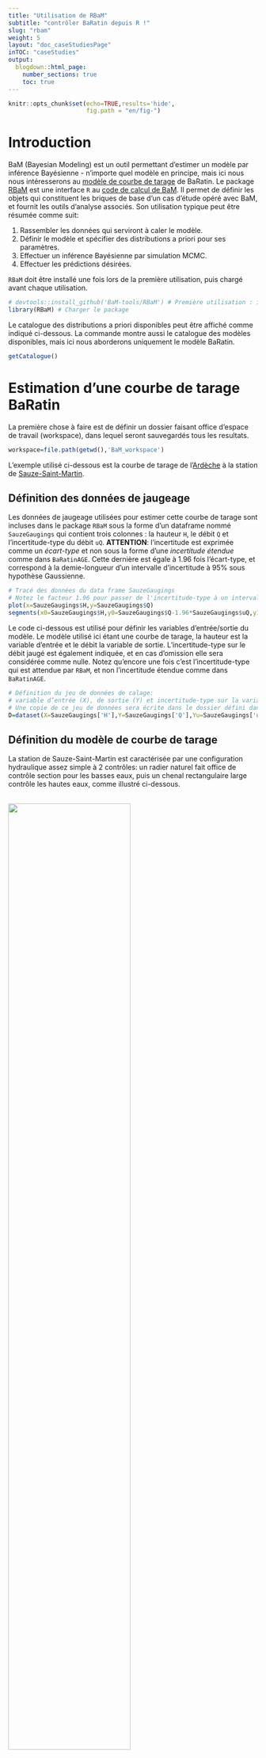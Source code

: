 ---
title: "Utilisation de RBaM"
subtitle: "contrôler BaRatin depuis R !"
slug: "rbam"
weight: 5
layout: "doc_caseStudiesPage"
inTOC: "caseStudies"    
output:
  blogdown::html_page:
    number_sections: true
    toc: true
---


```{r setup, include=FALSE}
knitr::opts_chunk$set(echo=TRUE,results='hide',
                      fig.path = "en/fig-")
```

# Introduction

BaM (Bayesian Modeling) est un outil permettant d'estimer un modèle par inférence Bayésienne - n'importe quel modèle en principe, mais ici nous nous intéresserons au [modèle de courbe de tarage](/fr/doc/topics/courbe-de-tarage) de BaRatin. Le package [RBaM](https://github.com/BaM-tools/RBaM) est une interface `R` au [code de calcul de BaM](https://github.com/BaM-tools/BaM). Il permet de définir les objets qui constituent les briques de base d'un cas d’étude opéré avec BaM, et fournit les outils d'analyse associés. Son utilisation typique peut être résumée comme suit:

1. Rassembler les données qui serviront à caler le modèle.
2. Définir le modèle et spécifier des distributions a priori pour ses paramètres.
3. Effectuer un inférence Bayésienne par simulation MCMC.
4. Effectuer les prédictions désirées.

`RBaM` doit être installé une fois lors de la première utilisation, puis chargé avant chaque utilisation. 

```{r message=FALSE}
# devtools::install_github('BaM-tools/RBaM') # Première utilisation : installer le package depuis GitHub
library(RBaM) # Charger le package
```

Le catalogue des distributions a priori disponibles peut être affiché comme indiqué ci-dessous. La commande montre aussi le catalogue des modèles disponibles, mais ici nous aborderons uniquement le modèle BaRatin.

```{r results='markup'}
getCatalogue()
```

# Estimation d'une courbe de tarage BaRatin

La première chose à faire est de définir un dossier faisant office d'espace de travail (workspace), dans lequel seront sauvegardés tous les resultats.

```{r}
workspace=file.path(getwd(),'BaM_workspace')
```

L'exemple utilisé ci-dessous est la courbe de tarage de l'[Ardèche](https://fr.wikipedia.org/wiki/Ard%C3%A8che_(rivi%C3%A8re)) à la station de [Sauze-Saint-Martin](https://www.hydro.eaufrance.fr/stationhydro/V506401001/fiche). 

## Définition des données de jaugeage

Les données de jaugeage utilisées pour estimer cette courbe de tarage sont incluses dans le package `RBaM` sous la forme d'un dataframe nommé `SauzeGaugings` qui contient trois colonnes : la hauteur `H`, le débit `Q` et l'incertitude-type du débit `uQ`. **ATTENTION**: l'incertitude est exprimée comme un *écart-type* et non sous la forme d'une *incertitude étendue* comme dans `BaRatinAGE`. Cette dernière est égale à 1.96 fois l’écart-type, et correspond à la demie-longueur d'un intervalle d'incertitude à 95\% sous hypothèse Gaussienne.

```{r}
# Tracé des données du data frame SauzeGaugings
# Notez le facteur 1.96 pour passer de l'incertitude-type à un intervalle à 95%
plot(x=SauzeGaugings$H,y=SauzeGaugings$Q)
segments(x0=SauzeGaugings$H,y0=SauzeGaugings$Q-1.96*SauzeGaugings$uQ,y1=SauzeGaugings$Q+1.96*SauzeGaugings$uQ)
```

Le code ci-dessous est utilisé pour définir les variables d'entrée/sortie du modèle. Le modèle utilisé ici étant une courbe de tarage, la hauteur est la variable d’entrée et le débit la variable de sortie. L'incertitude-type sur le débit jaugé est également indiquée, et en cas d'omission elle sera considérée comme nulle. Notez qu'encore une fois c'est l'incertitude-type qui est attendue par `RBaM`\, et non l'incertitude étendue comme dans `BaRatinAGE`. 

```{r}
# Définition du jeu de données de calage:  
# variable d’entrée (X), de sortie (Y) et incertitude-type sur la variable de sortie (Yu).
# Une copie de ce jeu de données sera écrite dans le dossier défini dans data.dir.
D=dataset(X=SauzeGaugings['H'],Y=SauzeGaugings['Q'],Yu=SauzeGaugings['uQ'],data.dir=workspace)

```

## Définition du modèle de courbe de tarage

La station de Sauze-Saint-Martin est caractérisée par une configuration hydraulique assez simple à 2 contrôles: un radier naturel fait office de contrôle section pour les basses eaux, puis un chenal rectangulaire large contrôle les hautes eaux, comme illustré ci-dessous. 

<br>
<img src="Sauze.jpg" width="70%">
<p style="text-align: center;color: gray;"> Configuration hydraulique pour l'Ardèche à Sauze-Saint-Martin (l'eau s’écoule du haut vers le bas de l'image, l’échelle est indiquée en jaune). (a) Propriétés du chenal contrôlant les hautes eaux ; (b) zoom sur la section de contrôle des basses eaux.</p>

Le code ci-dessous spécifie les distributions a priori des 6 paramètres de la courbe de tarage: hauteur d'activation, coefficient et exposant de chacun des deux contrôles. Pour plus de détails sur la spécification des a priori à cette station, vous pouvez consulter l'article de [Le Coz et al., 2014](https://hal.science/hal-00934237).

```{r}
# Paramètres du contrôle section en basses eaux: hauteur d'activation k, coefficient a et exposant c
k1=parameter(name='k1',init=-0.5,prior.dist='Uniform',prior.par=c(-1.5,0))
a1=parameter(name='a1',init=50,prior.dist='LogNormal',prior.par=c(log(50),1))
c1=parameter(name='c1',init=1.5,prior.dist='Gaussian',prior.par=c(1.5,0.05))
# Paramètres du contrôle chenal en hautes eaux: hauteur d'activation k, coefficient a et exposant c
k2=parameter(name='k2',init=1,prior.dist='Gaussian',prior.par=c(1,1))
a2=parameter(name='a2',init=100,prior.dist='LogNormal',prior.par=c(log(100),1))
c2=parameter(name='c2',init=1.67,prior.dist='Gaussian',prior.par=c(1.67,0.05))
```

La matrice des contrôles est ensuite définie comme suit :

```{r}
# Matrice des contrôles : les colonnes représentent les contrôles, les lignes les segments de hauteur.
# Ici la matrice signifie que le contrôle section est l'unique contrôle actif en basses eaux,
# puis le contrôle chenal est l'unique contrôle actif en hautes eaux.
controlMatrix=rbind(c(1,0),
                    c(0,1))
```

Pour finir, toutes ces informations sont transmises à `RBaM` en créant un objet de type `model` comme indiqué ci-dessous :

```{r}
# Tout réunir dans un objet de type "model"
M=model(ID='BaRatin', # ID du modèle considéré - ici, BaRatin
        nX=1,nY=1, # nombre de variables d’entrée/sortie : ici, 1 entrée (H) et 1 sortie (Q)
        par=list(k1,a1,c1,k2,a2,c2), # liste des paramètres du modèle - bien respecter l'ordre (k,a,c) pour chaque contrôle successif
        xtra=xtraModelInfo(object=controlMatrix)) # faire passer la matrice des contrôles via xtraModelInfo() comme indiqué ici
```

Nous avons donc à présent défini le modèle à estimer `M` ainsi que les données de calage `D`: tout est paré pour le calage !

## Lancer BaM et explorer les simulations MCMC

La fonction `BaM` est utilisée pour effectuer l'estimation des paramètres. Ceci lancera un [simulateur MCMC](/fr/doc/topics/mcmc) et sauvegardera les résultats dans le workspace.

```{r results='markup'}
BaM(mod=M,data=D) # Estimer les paramètres du modèle M en utilisant les données de calage D
```

Les échantillons MCMC peuvent à présent être lus. Il y a 2 fichiers MCMC: 'Results_MCMC.txt' contient les simulations brutes et est donc assez volumineux. 'Results_Cooking.txt' contient les simulations post-traitées avec un 'brûlage' de la première partie des itérations et un 'affinage' des simulations restantes (voir [cette page](/fr/doc/topics/mcmc) pour des explications plus détaillées). Ce dernier fichier devrait être favorisé dans la plupart des cas. Les propriétés des simulations MCMC peuvent évidemment être modifiées si nécessaire : pour cela voir les pages d'aide `?BaM`, `?mcmcOptions` et `?mcmcCooking`.

```{r results='markup'}
# Lecture des simulations MCMC post-traitées
MCMC=readMCMC(file.path(workspace,'Results_Cooking.txt'))
head(MCMC)
```

Quelques fonctions sont fournies avec `RBaM` pour explorer les simulations MCMC. La première fonction trace les valeurs simulées pour chaque paramètre ("trace plot") et est utile pour juger visuellement de la convergence des simulations MCMC.

```{r fig.height=6, fig.width=9}
# Trace plot pour chaque paramètre, utile pour évaluer la convergence
plots=tracePlot(MCMC)
patchwork::wrap_plots(plots,ncol=3)
```

La seconde fonction trace la densité a posteriori de chaque paramètre.

```{r fig.height=6, fig.width=9, warning=FALSE}
# Densité  pour chaque paramètre
plots=densityPlot(MCMC)
patchwork::wrap_plots(plots,ncol=3)
```

La troisième fonction crée un  "[violin plot](https://en.wikipedia.org/wiki/Violin_plot)" qui est utile pour comparer les distributions a posteriori de plusieurs paramètres dans un unique graphique (ici par exemple l'exposant de chaque contrôle).

```{r fig.height=3, fig.width=6}
# Violin plot, utile pour des paramètres 'comparables'
violinPlot(MCMC[c('c1','c2')])
```

## Estimer la courbe de tarage et ses incertitudes

La courbe de tarage et ses incertitudes peuvent être estimées à partir des simulations MCMC. Pour y parvenir, il faut d'abord définir la grille de valeurs de hauteur sur laquelle la courbe de tarage est calculée. Il faut ensuite définir un objet de type `prediction` qui spécifie quels types d'incertitude doivent être propagés. Par exemple, l'incertitude totale réclame de propager à la fois l'incertitude paramétrique (induite par la connaissance imparfaite des paramètres de la courbe) et l'[incertitude structurelle](/fr/doc/baratinage/erreurs-structurelles/) (induite par le caractère approximatif de toute courbe de tarage).  

```{r}
# Définition de la grille de hauteurs sur laquelle la courbe de tarage est calculée
hgrid=data.frame(H=seq(-1,7,0.1))
# Définition d'un objet 'prediction' pour l'incertitude totale
totalU=prediction(X=hgrid, # hauteurs
                  spagFiles='totalU.spag', # fichier dans lequel les prédictions sont sauvegardées
                  data.dir=workspace, # Une copie des jeux de données sera écrite dans ce dossier
                  doParametric=TRUE, # propager l'incertitude paramétrique ?
                  doStructural=TRUE) # propager l'incertitude structurelle ?
```

La propagation d'incertitude est ensuite effectuée en utilisant la même fonction `BaM` que précédemment, mais en mode "prédiction". Pour cela les options `doCalib=FALSE` et `doPred=TRUE` indiquent que le calage a déjà été effectué, et que la tâche à accomplir est d'utiliser les simulations MCMC existantes pour effectuer une prédiction incertaine (en l'occurrence, estimer la courbe de tarage et ses incertitudes). Notez que le mot "prédiction" est utilisé ici dans un sens très générique qui signifie "estimer les sorties incertaines du modèle".

```{r}
# Re-lancer BaM, mais en mode "prédiction"
BaM(mod=M,data=D, # modèle et données
    pred=totalU, # prédiction à effectuer
    doCalib=FALSE,doPred=TRUE) # Ne pas re-caler mais faire les prédictions
```

Le fichier 'spaghetti' résultant de l'appel de cette fonction peut être lu dans le workspace et visualisé comme indiqué ci-dessous. Bien que les spaghetti constituent les sorties brutes des prédictions, il est souvent plus pratique de tracer des intervalles d'incertitude. Ceux-ci ont été calculés automatiquement par `BaM` et sauvegardés dans les fichiers portant l’extension '.env' (comme 'enveloppe').

```{r fig.height=4, fig.width=9}
par(mfrow=c(1,2)) # 2 figures sur la même ligne
# spaghetti représentant l'incertitude totale
Q=read.table(file.path(workspace,'totalU.spag'))
matplot(hgrid$H,Q,col='red',type='l',lty=1,main='spaghetti')
# Intervalles à 95% pour l'incertitude totale
Q=read.table(file.path(workspace,'totalU.env'),header=T)
matplot(hgrid$H,Q[,2:3],col='red',type='l',lty=1,main='uncertainty envelop')
```

La même logique peut être utilisée pour estimer l'incertitude paramétrique seule (ce qui revient à "désactiver" l'incertitude structurelle) et la courbe de tarage maxpost (ce qui revient à "désactiver" les incertitudes paramétriques et structurelle).

```{r}
# Définir un objet 'prediction' pour l'incertitude paramétrique seule - notez le doStructural=FALSE
paramU=prediction(X=hgrid,spagFiles='paramU.spag',data.dir=workspace,
                  doParametric=TRUE,doStructural=FALSE)
# Définir un objet 'prediction' sans incertitude, ce qui conduit à la courbe de tarage maxpost
maxpost=prediction(X=hgrid,spagFiles='maxpost.spag',data.dir=workspace,
                  doParametric=FALSE,doStructural=FALSE)
# Lancer BaM en mode prédiction
BaM(mod=M,data=D, # model and data
    pred=list(paramU,maxpost), # prédictions à effectuer - quand il y en a plusieurs, il faut les rassembler dans une liste
    doCalib=FALSE,doPred=TRUE) # Ne pas re-caler mais faire les prédictions
```

Il est maintenant possible de recréer la figure proposée par `BaRatinAGE`, qui superpose l'incertitude totale, l'incertitude paramétrique, la courbe de tarage maxpost et les jaugeages.

```{r fig.height=6, fig.width=9}
# Lire et tracer en rouge l'enveloppe représentant l'incertitude totale
Q=read.table(file.path(workspace,'totalU.env'),header=T)
matplot(hgrid$H,Q[,2:3],col='red',type='l',lty=1)
# Lire et tracer en rose l'enveloppe représentant l'incertitude paramétrique
Q=read.table(file.path(workspace,'paramU.env'),header=T)
matplot(hgrid$H,Q[,2:3],col='pink',type='l',lty=1,add=TRUE)
# Lire et tracer en noir la courbe de tarage maxpost
Q=read.table(file.path(workspace,'maxpost.spag'))
matplot(hgrid$H,Q,col='black',type='l',lty=1,add=TRUE)
# Ajouter les jaugeages
points(x=SauzeGaugings$H,y=SauzeGaugings$Q,pch=19)
segments(x0=SauzeGaugings$H,y0=SauzeGaugings$Q-1.96*SauzeGaugings$uQ,y1=SauzeGaugings$Q+1.96*SauzeGaugings$uQ)
```

## Production d'un hydrogramme incertain

La production d'un hydrogramme incertain est quasiment identique à celle d'une courbe de tarage incertaine : la seule chose à changer est de remplacer la grille de hauteurs par un limnigramme, comme celui représenté ci-dessous par exemple (le fichier de données peut être téléchargé [ici](SauzeHt.csv))

```{r fig.height=4, fig.width=9}
# Lecture et tracé du limnigramme
ht=read.table('SauzeHt.csv',header=T,sep=';',colClasses=c('POSIXct','numeric'))
plot(ht,type='l')
```

Le code est le même que précédemment, à l'exception du fait que les valeurs de hauteur utilisées dans les prédictions proviennent du limnigramme (`ht['stage']`) plutôt que de la grille de hauteur (`hgrid`).

```{r}
# Objet 'prediction' pour l'incertitude totale
totalU=prediction(X=ht['stage'],spagFiles='totalU.spag',data.dir=workspace, 
                  doParametric=TRUE,doStructural=TRUE) 
# Objet 'prediction' pour l'incertitude paramétrique
paramU=prediction(X=ht['stage'],spagFiles='paramU.spag',data.dir=workspace,
                  doParametric=TRUE,doStructural=FALSE)
# Objet 'prediction' pour l'hydrogramme maxpost
maxpost=prediction(X=ht['stage'],spagFiles='maxpost.spag',data.dir=workspace,
                  doParametric=FALSE,doStructural=FALSE)
# lancer BaM en mode prédiction
BaM(mod=M,data=D,pred=list(totalU,paramU,maxpost),doCalib=FALSE,doPred=TRUE)
```

L'hydrogramme résultant de ce calcul peut être tracé avec ses incertitudes.

```{r fig.height=6, fig.width=9}
# Incertitude totale en rouge
Q=read.table(file.path(workspace,'totalU.env'),header=T)
matplot(ht$time,Q[,2:3],col='red',type='l',lty=1)
# Incertitude paramétrique en rose
Q=read.table(file.path(workspace,'paramU.env'),header=T)
matplot(ht$time,Q[,2:3],col='pink',type='l',lty=1,lwd=2,add=TRUE)
# Hydrogramme maxpost en noir
Q=read.table(file.path(workspace,'maxpost.spag'))
matplot(ht$time,Q,col='black',type='l',lty=1,add=TRUE)
```

Notez qu'aucune incertitude n'a été considérée sur le limnigramme. Il est possible de rajouter cette composante en utilisant, plutôt qu'un unique limnigramme, des "spaghetti de limnigramme", c'est à dire de nombreux limnigrammes répliqués qui quantifient l'incertitude. L'exemple ci-dessous montre comment générer ces spaghetti dans le cas d'erreurs Gaussiennes indépendantes d’écart-type constant $\sigma_h=5 \mathrm{cm}$. Des modèles d’erreurs plus avancés pourraient être  utilisés (comme décrit dans [cette page](/fr/doc/topics/limni/)) mais pour le moment `RBaM` ne propose pas de fonctionnalité dédiée - la génération des spaghetti de limnigramme reste donc de votre responsabilité.

```{r fig.height=4, fig.width=9}
# Créer 100 réplications pour ht, avec un écart-type de 5cm
htrep=matrix(rnorm(n=NROW(ht)*100,mean=ht$stage,sd=0.05),nrow=NROW(ht),ncol=100)
# Tracer les spaghetti de limnigramme 
matplot(ht$time,htrep,col='gray',type='l',lty=1)
```

Le reste de l'analyse se déroule comme précédemment, en remplaçant le limnigramme unique par les spaghetti de limnigramme.

```{r}
# Incertitude totale
totalU=prediction(X=list(htrep), # spaghetti, doivent obligatoirement être placés dans une liste
                  spagFiles='totalU.spag', data.dir=workspace,
                  doParametric=TRUE, doStructural=TRUE)
# Incertitudes param+hauteur (incertitude structurelle désactivée)
param_hU=prediction(X=list(htrep),spagFiles='param_hU.spag',data.dir=workspace,
                  doParametric=TRUE,doStructural=FALSE)
# Incertitude de hauteur seulement  (incertitudes structurelle et paramétrique désactivées)
hU=prediction(X=list(htrep),spagFiles='hU.spag',data.dir=workspace,
                  doParametric=FALSE,doStructural=FALSE)
# lancer BaM en mode prédiction
BaM(mod=M,data=D,pred=list(totalU,param_hU,hU),doCalib=FALSE,doPred=TRUE)
```

Ceci conduit à la figure ci-dessous. Notez qu'un axe des ordonnées logarithmique a été utilise pour mettre en avant les moyennes et basses eaux pour lesquelles l'incertitude due aux hauteurs est notable. 

```{r fig.height=6, fig.width=9}
# Incertitude totale en rouge
Q=read.table(file.path(workspace,'totalU.env'),header=T)
matplot(ht$time,Q[,2:3],col='red',type='l',lty=1,log='y')
# Incertitude paramétrique+hauteur en rose
Q=read.table(file.path(workspace,'param_hU.env'),header=T)
matplot(ht$time,Q[,2:3],col='pink',type='l',lty=1,lwd=2,add=TRUE)
# Incertitude hauteur en jaune
Q=read.table(file.path(workspace,'hU.env'),header=T)
matplot(ht$time,Q[,2:3],col='goldenrod1',type='l',lty=1,lwd=2,add=TRUE)
# Hydrogramme maxpost en noir
Q=read.table(file.path(workspace,'maxpost.spag'))
matplot(ht$time,Q,col='black',type='l',lty=1,add=TRUE)
```

# Conclusion

Le package `RBaM` permet de piloter BaRatin directement depuis `R` sans passer par l'interface graphique `BaRatinAGE`. Bien que cela demande un apprentissage plus long, le jeu peut en valoir la chandelle, surtout pour les utilisateurs qui sont déjà familiers avec le language `R`:

* `RBaM` offre plus de flexibilité dans l'application de BaRatin
* `RBaM` facilite l’intégration d'analyses BaRatin dans d'autres processus d'analyse existants
* `RBaM` permet d’accéder à tous les outils de l'écosystème `R`, en particulier pour préparer les données, visualiser les résultats, effectuer des analyses statistiques, etc.
* Enfin, et c'est important, `RBaM` ne se restreint pas au modèle de courbe de tarage de BaRatin. En particulier, des modèles de courbes de tarage non-univoques (par exemple dans le cas de remous variable, d'influence de la végétation, de détarages multiples etc.) sont disponibles dans `RBaM` mais pas encore dans `BaRatinAGE`. De manière générale, tout nouveau modèle sera disponible dans `RBaM` bien avant qu'il le soit dans `BaRatinAGE`.


